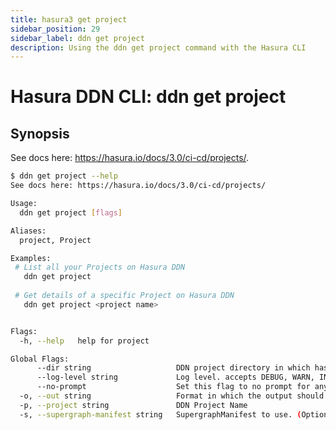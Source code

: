 ```yaml
---
title: hasura3 get project
sidebar_position: 29
sidebar_label: ddn get project
description: Using the ddn get project command with the Hasura CLI
---
```


# Hasura DDN CLI: ddn get project 

## Synopsis
See docs here: https://hasura.io/docs/3.0/ci-cd/projects/.

```bash
$ ddn get project --help
See docs here: https://hasura.io/docs/3.0/ci-cd/projects/

Usage:
  ddn get project [flags]

Aliases:
  project, Project

Examples:
 # List all your Projects on Hasura DDN
   ddn get project
   
 # Get details of a specific Project on Hasura DDN
   ddn get project <project name>


Flags:
  -h, --help   help for project

Global Flags:
      --dir string                   DDN project directory in which hasura.yaml is present (default ".")
      --log-level string             Log level. accepts DEBUG, WARN, INFO, ERROR, FATAL (default "INFO")
      --no-prompt                    Set this flag to no prompt for anything, the command fails if any input is missing
  -o, --out string                   Format in which the output should be printed, accepts table, json and yaml (default "table")
  -p, --project string               DDN Project Name
  -s, --supergraph-manifest string   SupergraphManifest to use. (Optional. DefaultSupergraphManifest used  if not provided)
```

